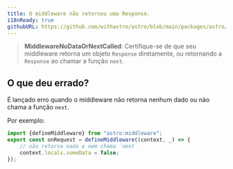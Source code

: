 ```yaml
---
title: O middleware não retornou uma Response.
i18nReady: true
githubURL: https://github.com/withastro/astro/blob/main/packages/astro/src/core/errors/errors-data.ts
---
```


> **MiddlewareNoDataOrNextCalled**: Certifique-se de que seu middleware retorna um objeto `Response` diretamente, ou retornando a `Response` ao chamar a função `next`.

## O que deu errado?
É lançado erro quando o middleware não retorna nenhum dado ou não chama a função `next`.

Por exemplo:
```ts
import {defineMiddleware} from "astro:middleware";
export const onRequest = defineMiddleware((context, _) => {
	// não retorna nada e nem chama `next`
	context.locals.someData = false;
});
```
